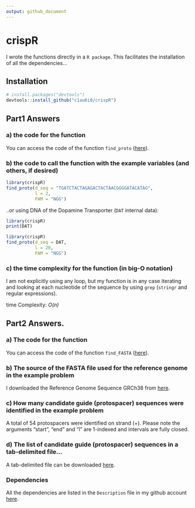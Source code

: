 ```yaml
---
output: github_document
---
```


# crispR

<!-- badges: start -->
<!-- badges: end -->

I wrote the functions directly in a `R package`. This facilitates the installation of all the dependencies...

## Installation

``` r
# install.packages("devtools")
devtools::install_github("c1au6i0/crispR")
```
## Part1 Answers

### a) the code for the function

You can access the code of the function `find_proto` ([here](https://github.com/c1au6i0/crispR/blob/master/R/protospacers.R)).

### b) the code to call the function with the example variables (and others, if desired) 

```r
library(crispR)
find_proto(d_seq = "TGATCTACTAGAGACTACTAACGGGGATACATAG",
           l = 2,
           PAM = "NGG")
```

..or using DNA of the Dopamine Transporter (`DAT` internal data):

```r
library(crispR)
print(DAT)
```

```r
library(crispR)
find_proto(d_seq = DAT, 
           l = 20, 
           PAM = "NGG")
```

### c) the time complexity for the function (in big-O notation)

I am not explicitly using any loop, but  my function is in any case iterating and looking at each nucleotide of the sequence by using `grep` (`stringr` and regular expressions). 

time Complexity: *O(n)*

## Part2 Answers.

### a)  The code for the function

You can access the code of the function `find_FASTA` ([here](https://github.com/c1au6i0/crispR/blob/master/R/protospacers.R)).

###	b)  The source of the FASTA file used for the reference genome in the example problem 

I downloaded the Reference Genome Sequence GRCh38 from [here](https://www.ncbi.nlm.nih.gov/genome/guide/human/).

### c)  How many candidate guide (protospacer) sequences were identified in the example problem 

A total of 54 protospacers were identified on strand (+). Please note the arguments "start", "end" and "l" are 1-indexed and intervals are fully closed.

### d)  The list of candidate guide (protospacer) sequences in a tab-delimited file...

A tab-delimited file can be downloaded [here](https://1drv.ms/t/s!Am3aUTxhPMS8iZoyhzb0kQcSU3ITOw?e=BL0aqe).

### Dependencies

All the dependencies are listed in the `Description` file in my github account [here](https://github.com/c1au6i0/crispR/blob/master/DESCRIPTION).







